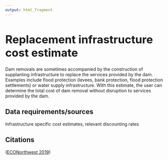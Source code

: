 ```yaml
---
output: html_fragment
---
```


<style type="text/css">
  h1{
  font-size: 2.5em;
}
</style>

# Replacement infrastructure cost estimate

Dam removals are sometimes accompanied by the construction of supplanting infrastructure to replace the services provided by the dam. Examples include flood protection (levees, bank protection, flood protection settlements) or water supply infrastructure. With this estimate, the user can determine the total cost of dam removal without disruption to services provided by the dam. 

## Data requirements/sources
Infrastructure specific cost estimates, relevant discounting rates

## Citations
([ECONorthwest 2019](https://static1.squarespace.com/static/597fb96acd39c34098e8d423/t/5d41bbf522405f0001c67068/1564589261882/LSRD_Economic_Tradeoffs_Report.pdf))